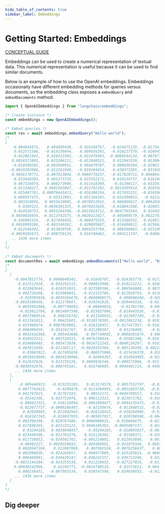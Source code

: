 ```yaml
---
hide_table_of_contents: true
sidebar_label: Embeddings
---
```



# Getting Started: Embeddings

[CONCEPTUAL GUIDE](https://docs.langchain.com/docs/components/models/text-embedding-model)

Embeddings can be used to create a numerical representation of textual data. This numerical representation is useful because it can be used to find similar documents.

Below is an example of how to use the OpenAI embeddings. Embeddings occasionally have different embedding methods for queries versus documents, so the embedding class exposes a `embedQuery` and `embedDocuments` method.

```typescript
import { OpenAIEmbeddings } from "langchain/embeddings";

/* Create instance */
const embeddings = new OpenAIEmbeddings();

/* Embed queries */
const res = await embeddings.embedQuery("Hello world");
/*
[
   -0.004845875,   0.004899438,  -0.016358767,  -0.024475135, -0.017341806,
    0.012571548,  -0.019156644,   0.009036391,  -0.010227379, -0.026945334,
    0.022861943,   0.010321903,  -0.023479493, -0.0066544134,  0.007977734,
   0.0026371893,   0.025206111,  -0.012048521,   0.012943339,  0.013094575,
   -0.010580265,  -0.003509951,   0.004070787,   0.008639394, -0.020631202,
  -0.0019203906,   0.012161949,  -0.019194454,   0.030373365, -0.031028723,
   0.0036170771,  -0.007813894, -0.0060778237,  -0.017820721, 0.0048647798,
   -0.015640393,   0.001373733,  -0.015552171,   0.019534737, -0.016169721,
    0.007316074,   0.008273906,   0.011418369,   -0.01390117, -0.033347685,
    0.011248227,  0.0042503807,  -0.012792102, -0.0014595914,  0.028356876,
    0.025407761, 0.00076445413,  -0.016308354,   0.017455231, -0.016396577,
    0.008557475,   -0.03312083,   0.031104341,   0.032389853,  -0.02132437,
    0.003324056,  0.0055610985, -0.0078012915,   0.006090427, 0.0062038545,
      0.0169133,  0.0036391325,  0.0076815626,  -0.018841568,  0.026037913,
    0.024550753,  0.0055264398, -0.0015824712, -0.0047765584,  0.018425668,
   0.0030656934, -0.0113742575, -0.0020322427,   0.005069579, 0.0022701253,
    0.036095154,  -0.027449455,  -0.008475555,   0.015388331,  0.018917186,
   0.0018999106,  -0.003349262,   0.020895867,  -0.014480911, -0.025042271,
    0.012546342,   0.013850759,  0.0069253794,   0.008588983, -0.015199285,
  -0.0029585673,  -0.008759124,   0.016749462,   0.004111747,  -0.04804285,
  ... 1436 more items
]
*/

/* Embed documents */
const documentRes = await embeddings.embedDocuments(["Hello world", "Bye bye"]);
/*
[
  [
    -0.0047852774,  0.0048640342,   -0.01645707,  -0.024395779, -0.017263541,
      0.012512918,  -0.019191515,   0.009053908,  -0.010213212, -0.026890801,
      0.022883644,   0.010251015,  -0.023589306,  -0.006584088,  0.007989113,
      0.002720268,   0.025088841,  -0.012153786,   0.012928754,  0.013054766,
      -0.010395928, -0.0035566676,  0.0040008575,   0.008600268, -0.020678446,
    -0.0019106456,   0.012178987,  -0.019241918,   0.030444318,  -0.03102397,
      0.0035692686,  -0.007749692,   -0.00604854,   -0.01781799,  0.004860884,
      -0.015612794,  0.0014097509,  -0.015637996,   0.019443536,  -0.01612944,
      0.0072960514,   0.008316742,   0.011548932,  -0.013987249,  -0.03336778,
      0.011341013,    0.00425603, -0.0126578305, -0.0013861238,  0.028302127,
      0.025466874,  0.0007029065,  -0.016318457,   0.017427357, -0.016394064,
      0.008499459,  -0.033241767,   0.031200387,    0.03238489,   -0.0212833,
      0.0032416396,   0.005443686,  -0.007749692,  0.0060201874,  0.006281661,
      0.016923312,   0.003528315,  0.0076740854,   -0.01881348,  0.026109532,
      0.024660403,   0.005472039, -0.0016712243, -0.0048136297,  0.018397642,
      0.003011669,  -0.011385117, -0.0020193304,   0.005138109, 0.0022335495,
        0.03603922,  -0.027495656,  -0.008575066,   0.015436378,  0.018851284,
      0.0018019609, -0.0034338066,    0.02094307,  -0.014503895, -0.024950229,
      0.012632628,   0.013735226,  0.0069936244,   0.008575066, -0.015196957,
    -0.0030541976,  -0.008745181,   0.016746895,  0.0040481114, -0.048010286,
    ... 1436 more items
  ],
  [
      -0.009446913,  -0.013253193,   0.013174579,  0.0057552797,  -0.038993083,
      0.0077763423,    -0.0260478, -0.0114384955, -0.0022683728,  -0.016509168,
      0.041797023,    0.01787183,    0.00552271, -0.0049789557,   0.018146982,
      -0.01542166,   0.033752076,   0.006112323,   0.023872782,  -0.016535373,
      -0.006623321,   0.016116094, -0.0061090477, -0.0044155475,  -0.016627092,
      -0.022077737, -0.0009286407,   -0.02156674,   0.011890532,  -0.026283644,
        0.02630985,   0.011942943,  -0.026126415,  -0.018264906,  -0.014045896,
      -0.024187243,  -0.019037955,  -0.005037917,   0.020780588, -0.0049527506,
      0.002399398,   0.020767486,  0.0080908025,  -0.019666875,  -0.027934562,
      0.017688395,   0.015225122,  0.0046186363, -0.0045007137,   0.024265857,
        0.03244183,  0.0038848957,   -0.03244183,  -0.018893827, -0.0018065092,
      0.023440398,  -0.021763276,   0.015120302,   -0.01568371,  -0.010861984,
      0.011739853,  -0.024501702,  -0.005214801,   0.022955606,   0.001315165,
      -0.00492327,  0.0020358032,  -0.003468891,  -0.031079166,  0.0055259857,
      0.0028547104,   0.012087069,   0.007992534, -0.0076256637,   0.008110457,
      0.002998838,  -0.024265857,   0.006977089,  -0.015185814, -0.0069115767,
      0.006466091,  -0.029428247,  -0.036241557,   0.036713246,   0.032284595,
    -0.0021144184,  -0.014255536,   0.011228855,  -0.027227025,  -0.021619149,
    0.00038242966,    0.02245771, -0.0014748519,    0.01573612,  0.0041010873,
      0.006256451,  -0.007992534,   0.038547598,   0.024658933,  -0.012958387,
    ... 1436 more items
  ]
]
*/
```

## Dig deeper

<DocCardList />
